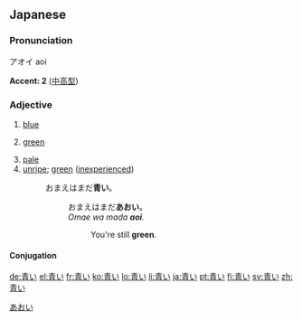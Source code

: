 ==Japanese== 
{{ja-kanjitab|青}}
===Pronunciation===
アオイ aoi

'''Accent: 2''' ([[中高型]])

===Adjective===
{{ja-adj|kk|decl=い|hira=あおい|rom=aoi}}
#[[blue]]
#{{context|of vegetation or traffic lights}} [[green]]
#[[pale]]
#[[unripe]]; [[green]] ([[inexperienced]])
#: おまえはまだ'''青い'''。
#:: おまえはまだ'''あおい'''。
#:: ''Omae wa mada '''aoi'''.''
#::: You're still '''green'''.

====Conjugation====
{{ja-i|青|あお|ao}}

[[Category:ja:Colors|あおい]]

[[de:青い]]
[[el:青い]]
[[fr:青い]]
[[ko:青い]]
[[lo:青い]]
[[li:青い]]
[[ja:青い]]
[[pt:青い]]
[[fi:青い]]
[[sv:青い]]
[[zh:青い]]